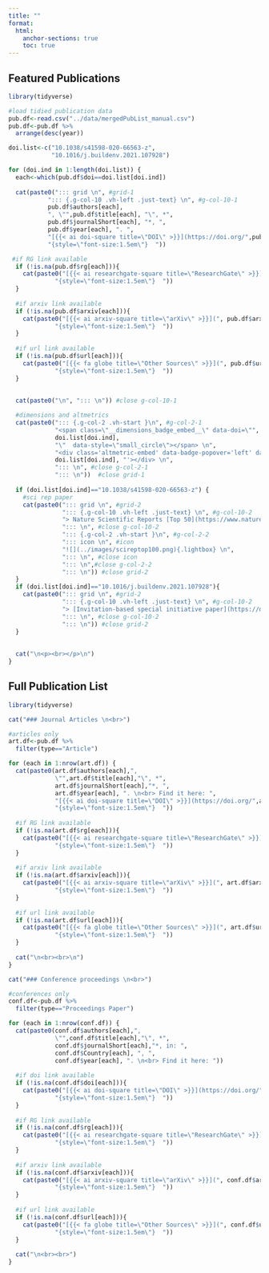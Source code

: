 ```yaml
---
title: ""
format: 
  html:
    anchor-sections: true
    toc: true 
---
```




## Featured Publications


```r

library(tidyverse)

#load tidied publication data
pub.df<-read.csv("../data/mergedPubList_manual.csv") 
pub.df<-pub.df %>%
  arrange(desc(year))

doi.list<-c("10.1038/s41598-020-66563-z",
            "10.1016/j.buildenv.2021.107928")

for (doi.ind in 1:length(doi.list)) {
  each<-which(pub.df$doi==doi.list[doi.ind])
  
  cat(paste0("::: grid \n", #grid-1
           "::: {.g-col-10 .vh-left .just-text} \n", #g-col-10-1
           pub.df$authors[each],
           ", \"",pub.df$title[each], "\", *",
           pub.df$journalShort[each], "*, ",
           pub.df$year[each], ". ",
           "[{{< ai doi-square title=\"DOI\" >}}](https://doi.org/",pub.df$doi[each], ")",
           "{style=\"font-size:1.5em\"}  "))

 #if RG link available
  if (!is.na(pub.df$rg[each])){
    cat(paste0("[{{< ai researchgate-square title=\"ResearchGate\" >}}](", pub.df$rg[each],")",
             "{style=\"font-size:1.5em\"}  "))
  }
  
  #if arxiv link available
  if (!is.na(pub.df$arxiv[each])){
    cat(paste0("[{{< ai arxiv-square title=\"arXiv\" >}}](", pub.df$arxiv[each],")",
             "{style=\"font-size:1.5em\"}  "))
  }
  
  #if url link available
  if (!is.na(pub.df$url[each])){
    cat(paste0("[{{< fa globe title=\"Other Sources\" >}}](", pub.df$url[each],")",
             "{style=\"font-size:1.5em\"}  "))
  }
  
  
  cat(paste0("\n", "::: \n")) #close g-col-10-1

  #dimensions and altmetrics
  cat(paste0("::: {.g-col-2 .vh-start }\n", #g-col-2-1
             "<span class=\"__dimensions_badge_embed__\" data-doi=\"",
             doi.list[doi.ind],
             "\"  data-style=\"small_circle\"></span> \n",
             "<div class='altmetric-embed' data-badge-popover='left' data-badge-type='donut' data-doi='",
             doi.list[doi.ind], "'></div> \n", 
             "::: \n", #close g-col-2-1
             "::: \n"))  #close grid-1
  
  if (doi.list[doi.ind]=="10.1038/s41598-020-66563-z") {
    #sci rep paper
    cat(paste0("::: grid \n", #grid-2
               "::: {.g-col-10 .vh-left .just-text} \n", #g-col-10-2
               "> Nature Scientific Reports [Top 50](https://www.nature.com/collections/feidhcahdd) most downloaded paper in 2020 \n",
               "::: \n", #close g-col-10-2
               "::: {.g-col-2 .vh-start }\n", #g-col-2-2
               "::: icon \n", #icon
               "![](../images/scireptop100.png){.lightbox} \n",
               "::: \n", #close icon
               "::: \n",#close g-col-2-2
               "::: \n")) #close grid-2 
  } 
  if (doi.list[doi.ind]=="10.1016/j.buildenv.2021.107928"){
    cat(paste0("::: grid \n", #grid-2
               "::: {.g-col-10 .vh-left .just-text} \n", #g-col-10-2
               "> [Invitation-based special initiative paper](https://doi.org/10.1016/j.buildenv.2015.08.012) \n",
               "::: \n", #close g-col-10-2 
               "::: \n")) #close grid-2 
  }
  
  
  cat("\n<p><br></p>\n")
}

```


## Full Publication List


```r

library(tidyverse)

cat("### Journal Articles \n<br>")

#articles only
art.df<-pub.df %>%
  filter(type=="Article")

for (each in 1:nrow(art.df)) {
  cat(paste0(art.df$authors[each],",
             \"",art.df$title[each],"\", *",
             art.df$journalShort[each],"*, ",
             art.df$year[each], ". \n<br> Find it here: ",
             "[{{< ai doi-square title=\"DOI\" >}}](https://doi.org/",art.df$doi[each],")",
             "{style=\"font-size:1.5em\"}  "))
  
  #if RG link available
  if (!is.na(art.df$rg[each])){
    cat(paste0("[{{< ai researchgate-square title=\"ResearchGate\" >}}](", art.df$rg[each],")",
             "{style=\"font-size:1.5em\"}  "))
  }
  
  #if arxiv link available
  if (!is.na(art.df$arxiv[each])){
    cat(paste0("[{{< ai arxiv-square title=\"arXiv\" >}}](", art.df$arxiv[each],")",
             "{style=\"font-size:1.5em\"}  "))
  }
  
  #if url link available
  if (!is.na(art.df$url[each])){
    cat(paste0("[{{< fa globe title=\"Other Sources\" >}}](", art.df$url[each],")",
             "{style=\"font-size:1.5em\"}  "))
  }
  
  cat("\n<br><br>\n")
}
```

```r

cat("### Conference proceedings \n<br>")

#conferences only
conf.df<-pub.df %>%
  filter(type=="Proceedings Paper")

for (each in 1:nrow(conf.df)) {
  cat(paste0(conf.df$authors[each],",
             \"",conf.df$title[each],"\", *",
             conf.df$journalShort[each],"*, in: ",
             conf.df$Country[each], ", ",
             conf.df$year[each], ". \n<br> Find it here: "))
  
  #if doi link available
  if (!is.na(conf.df$doi[each])){
    cat(paste0("[{{< ai doi-square title=\"DOI\" >}}](https://doi.org/",conf.df$doi[each],")",
             "{style=\"font-size:1.5em\"}  "))
  }
  
  #if RG link available
  if (!is.na(conf.df$rg[each])){
    cat(paste0("[{{< ai researchgate-square title=\"ResearchGate\" >}}](", conf.df$rg[each],")",
             "{style=\"font-size:1.5em\"}  "))
  }
  
  #if arxiv link available
  if (!is.na(conf.df$arxiv[each])){
    cat(paste0("[{{< ai arxiv-square title=\"arXiv\" >}}](", conf.df$arxiv[each],")",
             "{style=\"font-size:1.5em\"}  "))
  }
  
  #if url link available
  if (!is.na(conf.df$url[each])){
    cat(paste0("[{{< fa globe title=\"Other Sources\" >}}](", conf.df$url[each],")",
             "{style=\"font-size:1.5em\"}  "))
  }
  
  cat("\n<br><br>")
}

```
[//]: # "altmetric script" 
<script type='text/javascript' src='https://d1bxh8uas1mnw7.cloudfront.net/assets/embed.js'></script>
[//]: # "dimensions script" 
<script async src="https://badge.dimensions.ai/badge.js" charset="utf-8"></script>